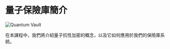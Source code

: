 # 量子保險庫簡介

![Quantum Vault](/graphics/banners/quantum-vault.png)

在本課程中，我們將介紹量子抗性加密的概念，以及它如何應用於我們的保險庫系統。
